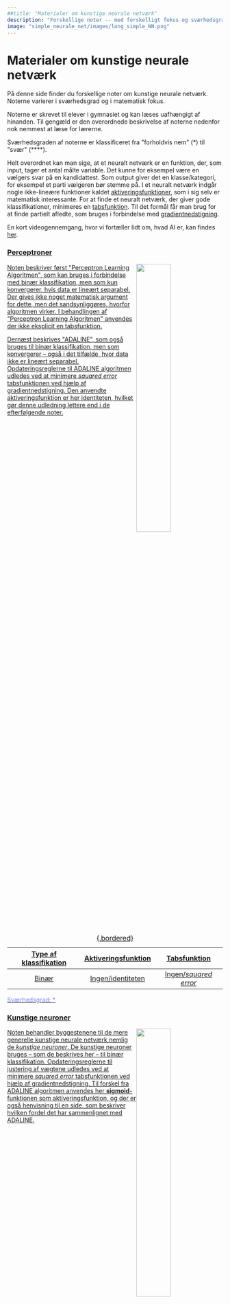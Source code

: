```yaml
---
##title: "Materialer om kunstige neurale netværk"
description: "Forskellige noter -- med forskelligt fokus og sværhedsgrad -- om kunstige neurale netværk."
image: "simple_neurale_net/images/long_simple_NN.png"
---
```


# Materialer om kunstige neurale netværk

På denne side finder du forskellige noter om kunstige neurale netværk. Noterne varierer i sværhedsgrad og i matematisk fokus. 

Noterne er skrevet til elever i gymnasiet og kan læses uafhængigt af hinanden. Til gengæld er den overordnede beskrivelse af noterne nedenfor nok nemmest at læse for lærerne. 

Sværhedsgraden af noterne er klassificeret fra \"forholdvis nem\" (\*) til \"svær\" (\*\*\*\*).



Helt overordnet kan man sige, at et neuralt netværk er en funktion, der, som input, tager et antal målte variable. Det kunne for eksempel være en vælgers svar på en kandidattest. Som output giver det en klasse/kategori, for eksempel et parti vælgeren bør stemme på. I et neuralt netværk indgår nogle ikke-lineære funktioner kaldet [aktiveringsfunktioner](undervisningsforloeb/aktiveringsfunktioner.qmd), som i sig selv er matematisk interessante. For at finde et neuralt netværk, der giver gode klassifikationer, minimeres en [tabsfunktion](materialer/tabsfunktioner/tabsfunktioner.qmd). Til det formål får man brug for at finde partielt afledte, som bruges i forbindelse med [gradientnedstigning](materialer/gradientnedstigning/gradientnedstigning.qmd). 

En kort videogennemgang, hvor vi fortæller lidt om, hvad AI er, kan findes [her](https://youtu.be/ivrBEopralQ).




<!-- Start på clickable section -->

<a href="perceptron/perceptron.html" class="quarto-grid-link">

::: {.boxed}

### Perceptroner

::: {.paddingleft}
![](perceptron/images/perceptron.png){style='float:right;'  width=40%}
:::

Noten beskriver først \"Perceptron Learning Algoritmen\", som kan bruges i forbindelse med binær klassifikation, men som kun konvergerer, hvis data er lineært separabel. Der gives ikke noget matematisk argument for dette, men det sandsynliggøres, hvorfor algoritmen virker. I behandlingen af  \"Perceptron Learning Algoritmen\" anvendes der ikke eksplicit en tabsfunktion.  

Dernæst beskrives \"ADALINE\", som også bruges til binær klassifikation, men som konvergerer -- også i det tilfælde, hvor data ikke er lineært separabel. Opdateringsreglerne til ADALINE algoritmen udledes ved at minimere *squared error* tabsfunktionen ved hjælp af gradientnedstigning. Den anvendte aktiveringsfunktion er her identiteten, hvilket gør denne udledning lettere end i de efterfølgende noter.


| Type af klassifikation | Aktiveringsfunktion | Tabsfunktion |
|:---:|:---:|:---:|
| Binær | Ingen/identiteten | Ingen/*squared error* |
: {.bordered}

[Sværhedsgrad: \*]{style="color: #8086F2"}

:::

<!-- Slut på clickable section -->
</a>



<!-- Start på clickable section -->

<a href="kunstige_neuroner/kunstige_neuroner.html" class="quarto-grid-link">

::: {.boxed}

### Kunstige neuroner

::: {.paddingleft}
![](kunstige_neuroner/images/simplet_netvaerk2.png){style='float:right;'  width=40%}
:::

Noten behandler byggestenene til de mere generelle kunstige neurale netværk nemlig de *kunstige neuroner*. De kunstige neuroner bruges -- som de beskrives her -- til binær klassifikation. Opdateringsreglerne til justering af vægtene udledes ved at minimere *squared error* tabsfunktionen ved hjælp af gradientnedstigning. Til forskel fra ADALINE algoritmen anvendes her **sigmoid**-funktionen som aktiveringsfunktion, og der er også henvisning til en side, som beskriver hvilken fordel det har sammenlignet med ADALINE. 

| Type af klassifikation | Aktiveringsfunktion | Tabsfunktion | 
|:---:|:---:|:---:|
| Binær | Sigmoid | *Squared error* | 
: {.bordered}

[Sværhedsgrad: \*\*]{style="color: #8086F2"}

:::

<!-- Slut på clickable section -->
</a>



<!-- Start på clickable section -->

<a href="simple_neurale_net/simple_neurale_net.html" class="quarto-grid-link">

::: {.boxed}

### Simple neurale netværk

::: {.paddingleft}
![](simple_neurale_net/images/long_simple_NN.png){style='float:right;'  width=40%}
:::

Denne noten behandler et egentlig kunstigt neuralt netværk dog med den væsentlige forsimpling, at der kun er to skjulte lag, hvor hver af disse lag kun består af én kunstige neuron. Det har den fordel, at det nu giver mening at tale om **feedforward** og **backpropagation**, men uden at sidstnævnte drukner i kædereglen af flere variable. Til gengæld bruges der tid på at forklare og anvende den kæderegel, som eleverne allerede kender. Også her udledes opdateringsreglerne ved at minimere *squared error* tabsfunktionen ved hjælp af gradientnedstigning. 


| Type af klassifikation | Aktiveringsfunktion | Tabsfunktion |
|:---:|:---:|:---:|
| Binær | Sigmoid | *Squared error* | 
: {.bordered}

[Sværhedsgrad: \*\*\*]{style="color: #8086F2"}

:::

<!-- Slut på clickable section -->
</a>



<!-- Start på clickable section -->

<a href="softmax/softmax.html" class="quarto-grid-link">

::: {.boxed}

### Simple kunstige neurale netværk til multipel klassifikation

::: {.paddingleft}
![](softmax/images/netvaerk_generelt.png){style='float:right;'  width=25%}
:::

I denne noten behandles det tilfælde, hvor man ikke er interesseret i binær klassifikation, men derimod er ønsket at kunne prædiktere blandt mere end to klasser. Noten er holdt simpel på den måde, at det beskrevne netværk ikke indeholder nogle skjulte lag, men outputlaget består i stedet af flere neuroner. Det får den konsekvens, at den anvendte aktiveringsfunktion nu er den såkaldte **softmax** funktion, som kan se som en udvidelse af sigmoid-funktionen. Derudover behandles også *cross-entropy* tabsfunktionen, som minimeres ved hjælp af gradientnedstigning. 

| Type af klassifikation | Aktiveringsfunktion | Tabsfunktion |
|:---:|:---:|:---:|
| Multipel | Softmax | *Cross-entropy* | 
: {.bordered}

[Sværhedsgrad: \*\*\*\*]{style="color: #8086F2"}

:::

<!-- Slut på clickable section -->
</a>



<!-- Start på clickable section -->

<a href="neurale_net/neurale_net.html" class="quarto-grid-link">

::: {.boxed}

### Kunstige neurale netværk

::: {.paddingleft}
![](neurale_net/images/simple_NN_weights.png){style='float:right;'  width=40%}
:::

Noten gennemgår et mere generelt kunstigt neuralt netværk med to skjulte lag, som hver består af to neuroner. Netværket bruges her til binær klassifikation, som aktiveringsfunktion anvendes igen sigmoid-funktionen og vægtene opdateres ved at minimere *squared error* tabsfunktionen ved hjælp af gradientnedstigning. 
Da de skjulte lag består af flere neuroner end én, må **kædereglen for funktioner af flere variable** bringes i spil for at finde de partielle afledede, som anvendes i forbindelse med gradientnedstigning. 

Desuden gives der i denne note også en forklaring på fordelene ved *cross-entropy* tabsfunktionen sammenlignet med *squared error* tabsfunktionen, der linkes til en side hvor opdateringsreglerne i et helt generelt kunstigt neuralt netværk forklares (ved hjælp af en masse indekser!) og endelig gives der en overordnet beskrivelse af *convolutional neural networks*, som bruges i forbindelse med prædiktion af billeder.


| Type af klassifikation | Aktiveringsfunktion | Tabsfunktion | 
|:---:|:---:|:---:|
| Primært binær | Sigmoid | *Squared error* | 
: {.bordered}

[Sværhedsgrad: \*\*\*\*]{style="color: #8086F2"}

:::

<!-- Slut på clickable section -->
</a>



